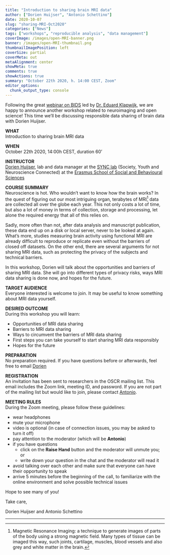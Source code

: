 ```yaml
---
title: "Introduction to sharing brain MRI data"
author: ["Dorien Huijser", "Antonio Schettino"]
date: 2020-10-07
slug: "sharing-MRI-Oct2020"
categories: ["News"]
tags: ["workshops", "reproducible analysis", "data management"]
coverImage: /images/open-MRI-banner.png
banner: /images/open-MRI-thumbnail.png
thumbnailImagePosition: left
coverSize: partial
coverMeta: out
metaAlignment: center
showMeta: true
comments: true
showActions: true
summary: "October 22th 2020, h. 14:00 CEST, Zoom"
editor_options: 
  chunk_output_type: console
---
```


Following the great [webinar on BIDS](https://www.openscience-rotterdam.com/2020/09/intro-bids-sept2020/) led by [Dr. Eduard Klapwijk](https://www.openscience-rotterdam.com/2020/05/klapwijk/), we are happy to announce another workshop related to neuroimaging and open science! This time we'll be discussing responsible data sharing of brain data with Dorien Huijser.

**WHAT**   
Introduction to sharing brain MRI data

**WHEN**   
October 22th 2020, 14:00h CEST, duration 60’
 
**INSTRUCTOR**   
[Dorien Huijser](https://www.eur.nl/en/people/dorien-huijser), lab and data manager at the [SYNC lab](https://erasmus-synclab.nl/) (Society, Youth and Neuroscience Connected) at the [Erasmus School of Social and Behavioural Sciences](https://www.eur.nl/en/essb/)
 
**COURSE SUMMARY**   
Neuroscience is hot. Who wouldn’t want to know how the brain works? In the quest of figuring out our most intriguing organ, terabytes of MRI[^1] data are collected all over the globe each year. This not only costs a lot of time, but also a lot of money in terms of collection, storage and processing, let alone the required energy that all of this relies on.
 
Sadly, more often than not, after data analysis and manuscript publication, these data end up on a disk or local server, never to be looked at again. What’s more, studies measuring brain activity using functional MRI are already difficult to reproduce or replicate even without the barriers of closed off datasets. On the other end, there are several arguments for not sharing MRI data, such as protecting the privacy of the subjects and technical barriers.
 
In this workshop, Dorien will talk about the opportunities and barriers of sharing MRI data. She will go into different types of privacy risks, ways MRI data sharing is done now, and hopes for the future.
 
**TARGET AUDIENCE**   
Everyone interested is welcome to join. It may be useful to know something about MRI data yourself.
 
**DESIRED OUTCOME**   
During this workshop you will learn:

* Opportunities of MRI data sharing
* Barriers to MRI data sharing
* Ways to circumvent the barriers of MRI data sharing
* First steps you can take yourself to start sharing MRI data responsibly
* Hopes for the future
 
**PREPARATION**   
No preparation required. If you have questions before or afterwards, feel free to email [Dorien](mailto:huijser@essb.eur.nl)

**REGISTRATION**   
An invitation has been sent to researchers in the OSCR mailing list. This email includes the Zoom link, meeting ID, and password. If you are not part of the mailing list but would like to join, please contact [Antonio](mailto:schettino@eur.nl).

**MEETING RULES**   
During the Zoom meeting, please follow these guidelines:

* wear headphones
* mute your microphone
* video is optional (in case of connection issues, you may be asked to turn it off)
* pay attention to the moderator (which will be **Antonio**)
* if you have questions
  - click on the **Raise Hand** button and the moderator will unmute you; or
  - write down your question in the chat and the moderator will read it
* avoid talking over each other and make sure that everyone can have their opportunity to speak
* arrive 5 minutes before the beginning of the call, to familiarize with the online environment and solve possible technical issues

Hope to see many of you!

Take care,

Dorien Huijser and Antonio Schettino

***

[^1]: Magnetic Resonance Imaging: a technique to generate images of parts of the body using a strong magnetic field. Many types of tissue can be imaged this way, such joints, cartilage, muscles, blood vessels and also grey and white matter in the brain.
